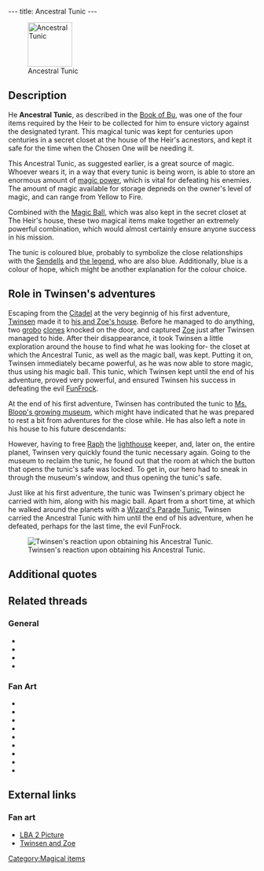---
title: Ancestral Tunic
---

[[Image:Tunic.gif|right|90px|thumb|Ancestral Tunic]]

{{Quote|
Quote=Tunic. With this magical symbol, you have just earned the first level of power.|
Character=Official description, Twinsen's first adventure}}

==Description==
He '''Ancestral Tunic''', as described in the [[Book of Bu]], was one of the four items required by the Heir to be collected for him to ensure victory against the designated tyrant. This magical tunic was kept for centuries upon centuries in a secret closet at the house of the Heir's acnestors, and kept it safe for the time when the Chosen One will be needing it.

This Ancestral Tunic, as suggested earlier, is a great source of magic. Whoever wears it, in a way that every tunic is being worn, is able to store an enormous amount of [[magic power]], which is vital for defeating his enemies. The amount of magic available for storage depneds on the owner's level of magic, and can range from Yellow to Fire.

Combined with the [[Magic Ball]], which was also kept in the secret closet at The Heir's house, these 
two magical items make together an extremely powerful combination, which would almost certainly ensure anyone success in his mission.

The tunic is coloured blue, probably to symbolize the close relationships with the [[Sendell|Sendells]] and [[the legend]], who are also blue. Additionally, blue is a colour of hope, which might be another explanation for the colour choice.

==Role in Twinsen's adventures==
Escaping from the [[Citadel]] at the very beginnig of his first adventure, [[Twinsen]] made it to [[Twinsen's house|his and Zoe's house]]. Before he managed to do anything, two [[grobo]] [[clones]] knocked on the door, and captured [[Zoe]] just after Twinsen managed to hide. After their disappearance, it took Twinsen a little exploration around the house to find what he was looking for- the closet at which the Ancestral Tunic, as well as the magic ball, was kept. Putting it on, Twinsen immediately became powerful, as he was now able to store magic, thus using his magic ball. This tunic, which Twinsen kept until the end of his adventure, proved very powerful, and ensured Twinsen his success in defeating the evil [[FunFrock]].

At the end of his first adventure, Twinsen has contributed the tunic to [[Miss Bloop's Private Museum|Ms. Bloop's growing museum]], which might have indicated that he was prepared to rest a bit from adventures for the close while. He has also left a note in his house to his future descendants:
{{Quote|
Quote=To my future descendants: I have lent to Miss Bloop's private museum, the Medallion and the Ancestral Tunic which rightfully belong to you.|
Character=Signed: Twinsen.}}

However, having to free [[Raph]] the [[lighthouse]] keeper, and, later on, the entire planet, Twinsen very quickly found the tunic necessary again. Going to the museum to reclaim the tunic, he found out that the room at which the button that opens the tunic's safe was locked. To get in, our hero had to sneak in through the museum's window, and thus opening the tunic's safe.

Just like at his first adventure, the tunic was Twinsen's primary object he carried with him, along with his magic ball. Apart from a short time, at which he walked around the planets with a [[Wizard's Parade Tunic]], Twinsen carried the Ancestral Tunic with him until the end of his adventure, when he defeated, perhaps for the last time, the evil FunFrock.

[[Image:LBA1_-_Twinsen_obtains_Tunic.JPG|right|thumb|Twinsen's reaction upon obtaining his Ancestral Tunic.]]

==Additional quotes==
{{Quote|
Quote=You've just earned the first level of Magic by finding the Tunic left for you by your ancestors. You will be able to store up magic with it.|
Character=When Twinsen found the tunic in his house}}
{{Quote|
Quote=The day will come when someone from the present or future species will rise up and say, 'This world is mine from now on, and the key to all powers belongs to me!' This day will surely come because avarice and violence harbor in the hearts of all species of the universe. If the peril on this day is too great, the Chosen One will come forth. He will rise up against the tyrant and overthrow him. He will free and reunite the people, because throughout the years, the Chosen One's ancestors will have prepared him for his victory. They will have left information and weapons in his dwelling. The Chosen One, also known as the Heir, will, however, have to gather together four magical symbols if he hopes to be victorious: the Tunic, the Book of Bu, Sendell's Medallion and a Flask of Clear Water. On the day of peril Sendell will visit the Heir in his sleep and announce the coming of the final combat. The Heir will then have to go to the Well of Sendell where the goddess will endow her powers on him!|
Character=Book of Bu}}
{{Quote|
Quote=You just found your Magic Ball! When you wear your ancestral Tunic you'll be able to bounce it at your enemies!|
Character=After Twinsen took the magic ball from his house}}
{{Quote|
Quote= You have just found your ancestral Tunic and Sendell's Medallion. By storing Magic, it will enable you to bounce your ball at your enemies. |
Character=After Twinsen took the tunic from the museum}}
{{Quote|
Quote=You can throw the Magic Ball and make it bounce in different ways: For that, you need the Tunic since it allows you to store Magic power that the Ball consumes at each throw.|
Character=Official description of the magic ball}}
{{Quote|
Quote=This Tunic, bequeathed by your ancestors, will help you store Magic power. Some is consumed each time you use a magical object, such as your ball. In order to use them, you must find enough Magic and carry it with you.|
Character=Official description of the [[Protection spell]]}}
{{Quote|
Quote=This Tunic, bequeathed by your ancestors, now gives you protection besides storing Magic. To use the shielding spell, press Enter from the Inventory. This spell consumes some Magic, just like throwing the Ball and using several other magic objects.|
Character=Official description of the [[Lightning spell]]}}

==Related threads==
===General===
* {{thread|id=9859|title=just finished LBA2, again}}
* {{thread|id=6949|title=Why?}}
* {{thread|id=6284|title=Twinsens Tunic}}
* {{thread|id=6124|title=Why?}}

===Fan Art===
* {{thread|id=11291|title=The Heir}}
* {{thread|id=11279|title=Old drawing from 2000}}
* {{thread|id=11007|title=twinsen paint image, old}}
* {{thread|id=11083|title=Twinsen, my style}}
* {{thread|id=11023|title=2-minutes twinsen"robot"}}
* {{thread|id=10891|title=Twinsen :)}}
* {{thread|id=10819|title=Twinsen want's you!}}
* {{thread|id=10812|title=Ka-meh-ha-meh.. I mean Magic ball blast}}
* {{thread|id=10751|title=Another 3D twinsen}}

==External links==
===Fan art===
* [http://www.deviantart.com/view/12986693/ LBA 2 Picture]
* [http://www.deviantart.com/view/1047280/ Twinsen and Zoe]

[[Category:Magical items]]